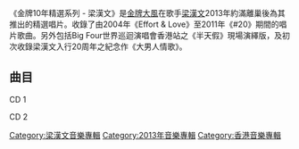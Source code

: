 {{Album infobox | 
|  Name          = 金牌10年精選系列 - 梁漢文
|  Type          = [[精選|精選]]
|  Artist        = [[梁漢文|梁漢文]]
|  Cover         = 
|  Recorded      =
|  Released      = 2013年4月23日
|  Genre         = 粵語流行
|  Label         = [[金牌大風|金牌大風]]
|  Number        =
|  Length        =
|  Producer      = 
|  Reviews       =
|  Last album    = [[E.d.M.O.N.D|E.d.M.O.N.D]] <br /> (2013年)
|  This album    = 金牌10年精選系列 - 梁漢文 <br /> (2013年)
|  Next album    = [[擁抱新舊記憶|擁抱新舊記憶]] <br /> (2013年)
}}

《金牌10年精選系列 - 梁漢文》是[[金牌大風|金牌大風]]在歌手[[梁漢文|梁漢文]]2013年約滿離巢後為其推出的精選唱片。收錄了由2004年《Effort & Love》至2011年《#20》期間的唱片歌曲。另外包括Big Four世界巡迴演唱會香港站之《半天假》現場演繹版，及初次收錄梁漢文入行20周年之紀念作《大男人情歌》。

==曲目==
CD 1
{{Tracklist

| font_size = 100%

| music_credits = yes
| lyrics_credits = yes
| arranger_credits = yes
| producer_credits = yes
| extra_column = 首次收錄專輯


| title1 = 大男人情歌
| music1 = 林健華/申昇勳/伍樂城/雷頌德/梁漢文
| lyrics1 = 林健華/林夕/陳少琪/黃偉文/林若寧
| arranger1 = 林健華
| producer1 = 林健華
| extra1 = -

| title2 = 零時十幾分
| music2 = 雷頌德
| lyrics2 = 林夕
| arranger2 = Ted Lo
| producer2 = 
| extra2 = 梁漢文集

| title3 = 滾
| music3 = 雷頌德
| lyrics3 = 林夕
| arranger3 = 雷頌德
| producer3 = 雷頌德
| extra3 = The Story of June

| title4 = 傾心
| music4 = 黃耀光
| lyrics4 = 黃凱芹
| arranger4 = Ted Lo
| producer4 = 
| extra4 = 梁漢文集

| title5 = 羅曼蒂克
| music5 = 梁漢文/-{于}-逸堯@人山人海
| lyrics5 = 林夕
| arranger5 = -{于}-逸堯@人山人海
| producer5 = 
| extra5 = The Story of June

| title6 = 艦隊
| music6 = 雷頌德
| lyrics6 = 黃偉文
| arranger6 = 雷頌德
| producer6 = 雷頌德
| extra6 = Effort & Love

| title7 = 那時候 (七友國語版)
| music7 = 雷頌德
| lyrics7 = 林夕
| arranger7 = 雷頌德
| producer7 = 雷頌德
| extra7 = 梁漢文集

| title8 = 八里公路
| music8 = 林健華
| lyrics8 = 林若寧
| arranger8 = 林潤明
| producer8 = 林潤明
| extra8 = Effort & Love

| title9 = 最悲哀的事
| music9 = 梁漢文
| lyrics9 = 黃偉文
| arranger9 = 側田
| producer9 = 雷頌德
| extra9 = Effort & Love

| title10 = 找我
| music10 = 陳光榮
| lyrics10 = 青介
| arranger10 = 陳光榮
| producer10 = 陳光榮
| extra10 = Effort & Love

| title11 = Y3
| music11 = 梁漢文/謝霆鋒
| lyrics11 = 林夕
| arranger11 = 蔡德才@人山人海
| producer11 = 蔡德才@人山人海
| extra11 = The Story of June

| title12 = 身外物
| music12 = Johnny Yim
| lyrics12 = 甄健強
| arranger12 = Johnny Yim
| producer12 = Gray Chan
| extra12 = Love & Peace

| title13 = 外遇
| music13 = 林健華@拾點音樂
| lyrics13 = 小克@拾點音樂
| arranger13 = 林健華@拾點音樂
| producer13 = 林健華@拾點音樂
| extra13 = -{#}-20

| title14 = 古著
| music14 = Eric Kwok
| lyrics14 = 陳詠謙
| arranger14 = Eric Kwok
| producer14 = Eric Kwok
| extra14 = -{#}-20

| title15 = 祝你旅途愉快
| music15 = 梁漢文
| lyrics15 = 夏至
| arranger15 = 側田
| producer15 = 雷頌德
| extra15 = Effort & Love

| title16 = 半天假(Live)
| music16 = 雷頌德
| lyrics16 = 歐志深
| arranger16 = 雷頌德
| producer16 = 雷頌德
| extra16 = The Big Four世界巡迴演唱會‧香港站
}}

CD 2
{{Tracklist

| font_size = 100%

| music_credits = yes
| lyrics_credits = yes
| arranger_credits = yes
| producer_credits = yes
| extra_column = 首次收錄專輯


| title1 = 一再問究竟
| music1 = 林健華@拾點音樂
| lyrics1 = 小克@拾點音樂
| arranger1 = 林健華@拾點音樂
| producer1 = 林健華@拾點音樂
| extra1 = -{#}-20

| title2 = 懶音哥
| music2 = Eric Kwok
| lyrics2 = 林寶
| arranger2 = Eric Kwok
| producer2 = Eric Kwok
| extra2 = -{#}-20

| title3 = 戀愛盲
| music3 = 梁漢文/陳奕迅
| lyrics3 = 林夕
| arranger3 = 王雙駿
| producer3 = 王雙駿
| extra3 = The Story of June

| title4 = 大將
| music4 = 伍樂城
| lyrics4 = 黃偉文
| arranger4 = 伍樂城
| producer4 = 伍樂城
| extra4 = Effort & Love

| title5 = 住家丁面
| music5 = 阿Bert
| lyrics5 = 曰云
| arranger5 = Al-Bert-Chan
| producer5 = 吳國敬
| extra5 = Love & Peace

| title6 = 痛快
| music6 = 雷頌德
| lyrics6 = 方杰
| arranger6 = 雷頌德
| producer6 = 雷頌德
| extra6 = Love & Peace

| title7 =  中鋒
| music7 =  覃嘉健
| lyrics7 = 林夕
| arranger7 = 朱俊傑
| producer7 =  伍樂城
| extra7 = -{#}-20

| title8 = 夠朋友
| music8 = 梁漢文/文慧琳
| lyrics8 = 方杰
| arranger8 = 側田
| producer8 = 雷頌德/側田
| extra8 = Effort & Love

| title9 = 失魂落魄
| music9 = 梁漢文/Eric Kwok
| lyrics9 = 林夕
| arranger9 = Eric Kwok
| producer9 = 雷頌德
| extra9 = The Story of June

| title10 = 註定
| music10 = 伍仲衡
| lyrics10 = 黃偉文
| arranger10 = 伍仲衡
| producer10 = 雷頌德
| extra10 = 梁漢文集

| title11 = 躁
| music11 = 吳國敬
| lyrics11 = 林夕
| arranger11 =  吳國敬/孫偉明
| producer11 = 吳國敬
| extra11 = Love & Peace

| title12 = 自作聰明
| music12 = 謝杰
| lyrics12 = 李峻一
| arranger12 = Johnny Yim
| producer12 = Gray Chan
| extra12 = 梁漢文集

| title13 = Hey June
| music13 = 梁漢文/文慧琳
| lyrics13 = 林夕
| arranger13 = 劉志遠
| producer13 = Eric Kwok
| extra13 = The Story of June

| title14 = 三千年開花
| music14 = 文慧琳
| lyrics14 = 方杰
| arranger14 = 側田
| producer14 = 雷頌德
| extra14 = Effort & Love

| title15 = 我怕我會愛上你
| music15 =  梁漢文
| lyrics15 = 林夕
| arranger15 = Johnny Yim
| producer15 = Gray Chan
| extra15 = -{#}-20

| title16 = 囍
| music16 = 梁漢文
| lyrics16 = 李峻一
| arranger16 = Johnny Yim
| producer16 = Gray Chan
| extra16 = Edmond Hits 48
}}


{{梁漢文}}
[[Category:梁漢文音樂專輯|Category:梁漢文音樂專輯]]
[[Category:2013年音樂專輯|Category:2013年音樂專輯]]
[[Category:香港音樂專輯|Category:香港音樂專輯]]